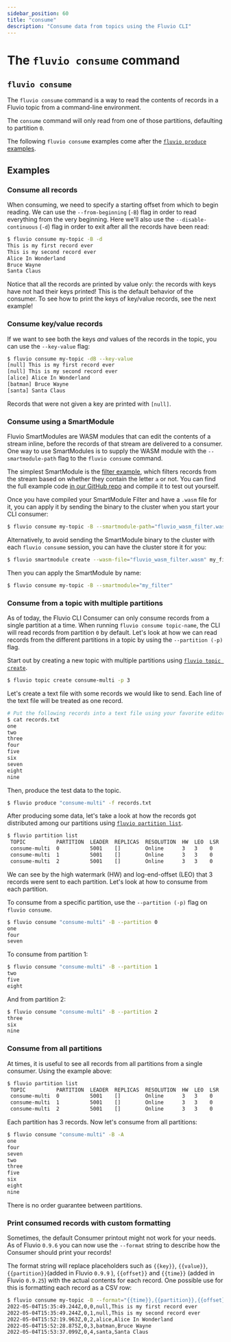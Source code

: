 ```yaml
---
sidebar_position: 60
title: "consume"
description: "Consume data from topics using the Fluvio CLI"
---
```


# The `fluvio consume` command

## `fluvio consume`

The `fluvio consume` command is a way to read the contents of records in a Fluvio topic
from a command-line environment.

The `consume` command will only read from one of those partitions, defaulting to partition `0`.

The following `fluvio consume` examples come after the [`fluvio produce` examples].

## Examples

### Consume all records

When consuming, we need to specify a starting offset from which to begin reading.
We can use the `--from-beginning` (`-B`) flag in order to read everything from the very
beginning. Here we'll also use the `--disable-continuous` (`-d`) flag in order to exit
after all the records have been read:


```bash copy="fl"
$ fluvio consume my-topic -B -d
This is my first record ever
This is my second record ever
Alice In Wonderland
Bruce Wayne
Santa Claus
```

Notice that all the records are printed by value only: the records with keys have not
had their keys printed! This is the default behavior of the consumer. To see how to print
the keys of key/value records, see the next example!

### Consume key/value records

If we want to see both the keys _and_ values of the records in the topic, you can use
the `--key-value` flag:


```bash copy="fl"
$ fluvio consume my-topic -dB --key-value
[null] This is my first record ever
[null] This is my second record ever
[alice] Alice In Wonderland
[batman] Bruce Wayne
[santa] Santa Claus
```

Records that were not given a key are printed with `[null]`.

### Consume using a SmartModule

Fluvio SmartModules are WASM modules that can edit the contents of a stream
inline, before the records of that stream are delivered to a consumer. One way to use
SmartModules is to supply the WASM module with the `--smartmodule-path` flag to
the `fluvio consume` command.

The simplest SmartModule is the [filter example], which
filters records from the stream based on whether they contain the letter `a`
or not. You can find the full example code [in our GitHub repo] and compile
it to test out yourself.

Once you have compiled your SmartModule Filter and have a `.wasm` file for it, you
can apply it by sending the binary to the cluster when you start your CLI consumer:


```bash copy="fl"
$ fluvio consume my-topic -B --smartmodule-path="fluvio_wasm_filter.wasm"
```

Alternatively, to avoid sending the SmartModule binary to the cluster with each
`fluvio consume` session, you can have the cluster store it for you:


```bash copy="fl"
$ fluvio smartmodule create --wasm-file="fluvio_wasm_filter.wasm" my_filter
```

Then you can apply the SmartModule by name:


```bash copy="fl"
$ fluvio consume my-topic -B --smartmodule="my_filter"
```

### Consume from a topic with multiple partitions

As of today, the Fluvio CLI Consumer can only consume records from a single
partition at a time. When running `fluvio consume topic-name`, the CLI will
read records from partition `0` by default. Let's look at how we can read
records from the different partitions in a topic by using the `--partition (-p)` flag.

Start out by creating a new topic with multiple partitions using [`fluvio topic create`].




```bash copy="fl"
$ fluvio topic create consume-multi -p 3
```

Let's create a text file with some records we would like to send. Each line of the
text file will be treated as one record.

```bash
# Put the following records into a text file using your favorite editor
$ cat records.txt
one
two
three
four
five
six
seven
eight
nine
```

Then, produce the test data to the topic.


```bash copy="fl"
$ fluvio produce "consume-multi" -f records.txt
```

After producing some data, let's take a look at how the records got distributed
among our partitions using [`fluvio partition list`].

```bash copy="fl"
$ fluvio partition list
 TOPIC          PARTITION  LEADER  REPLICAS  RESOLUTION  HW  LEO  LSR  FOLLOWER OFFSETS
 consume-multi  0          5001    []        Online      3   3    0    []
 consume-multi  1          5001    []        Online      3   3    0    []
 consume-multi  2          5001    []        Online      3   3    0    []
```

We can see by the high watermark (HW) and log-end-offset (LEO) that 3 records were
sent to each partition. Let's look at how to consume from each partition.

To consume from a specific partition, use the `--partition (-p)` flag on `fluvio consume`.


```bash copy="fl"
$ fluvio consume "consume-multi" -B --partition 0
one
four
seven
```

To consume from partition 1:


```bash
$ fluvio consume "consume-multi" -B --partition 1
two
five
eight
```

And from partition 2:


```bash copy="fl"
$ fluvio consume "consume-multi" -B --partition 2
three
six
nine
```

### Consume from all partitions

At times, it is useful to see all records from all partitions from a single consumer.
Using the example above:


```bash copy="fl"
$ fluvio partition list
 TOPIC          PARTITION  LEADER  REPLICAS  RESOLUTION  HW  LEO  LSR  FOLLOWER OFFSETS
 consume-multi  0          5001    []        Online      3   3    0    []
 consume-multi  1          5001    []        Online      3   3    0    []
 consume-multi  2          5001    []        Online      3   3    0    []
```

Each partition has 3 records. Now let's consume from all partitions:


```bash copy="fl"
$ fluvio consume "consume-multi" -B -A
one
four
seven
two
three
five
six
eight
nine
```

<Alert>
  There is no order guarantee between partitions.
</Alert>

### Print consumed records with custom formatting

Sometimes, the default Consumer printout might not work for your needs. As of Fluvio `0.9.6`
you can now use the `--format` string to describe how the Consumer should print your records!

The format string will replace placeholders such as `{{key}}`, `{{value}}`, `{{partition}}`(added in Fluvio `0.9.9` ), `{{offset}}` and `{{time}}` (added in Fluvio `0.9.25`)
with the actual contents for each record. One possible use for this is formatting each record
as a CSV row:


```bash copy="fl"
$ fluvio consume my-topic -B --format="{{time}},{{partition}},{{offset}},{{key}},{{value}}"
2022-05-04T15:35:49.244Z,0,0,null,This is my first record ever
2022-05-04T15:35:49.244Z,0,1,null,This is my second record ever
2022-05-04T15:52:19.963Z,0,2,alice,Alice In Wonderland
2022-05-04T15:52:28.875Z,0,3,batman,Bruce Wayne
2022-05-04T15:53:37.099Z,0,4,santa,Santa Claus
```


[`fluvio partition list`]: fluvio/cli/fluvio/partition.mdx#fluvio-partition-list
[`fluvio produce` examples]: fluvio/cli/fluvio/produce.mdx
[`fluvio topic create`]: fluvio/cli/fluvio/topic.mdx#fluvio-topic-create
[filter example]: smartmodules/operators/filter.mdx
[in our GitHub repo]: https://github.com/infinyon/fluvio/tree/master/smartmodule/examples/filter_json